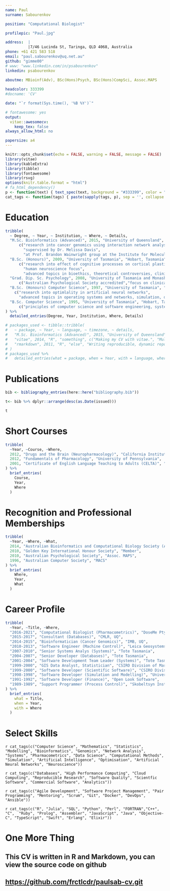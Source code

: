 ```yaml
---
name: Paul
surname: Sabourenkov

position: "Computational Biologist"

profilepic: "Paul.jpg"

address:  | 
          |7/46 Lucinda St, Taringa, QLD 4068, Australia
phone: +61 421 583 518
email: "paul.sabourenkov@uq.net.au"
github: "gimme00"
# www: "www.linkedin.com/in/psabourenkov"
linkedin: psabourenkov

aboutme: MBioinf(Adv), BSc(Hons)Psych, BSc(Hons)CompSci, Assoc.MAPS
  
headcolor: 333399
#docname: 'CV'

date: "`r format(Sys.time(), '%B %Y')`"

# fontawesome: yes
output: 
  vitae::awesomecv:
    keep_tex: false
always_allow_html: no

papersize: a4
---
```


```r
knitr::opts_chunk$set(echo = FALSE, warning = FALSE, message = FALSE)
library(vitae)
library(kableExtra)
library(tibble)
library(fontawesome)
library(rsvg)
options(knitr.table.format = "html")
# fa_html_dependency()
p <- function(text) { text_spec(text, background = "#333399", color = "white", bold = T, font_size = 6) }
cat_tags <- function(tags) { paste(sapply(tags, p), sep = '', collapse = ' ') }
```

# Education

```r
tribble(
  ~ Degree, ~ Year, ~ Institution, ~ Where, ~ Details,
  "M.Sc. Bioinformatics (Advanced)", 2015, "University of Queensland", "St Lucia, Queensland", 
      c("research into cancer genomics using interaction network analysis to identify novel drug targets in medulloblastoma", 
        "supervised by Dr. Melissa Davis",
        "at Prof. Brandon Wainwright group at the Institute for Molecular Bioscience, UQ"),
  "B.Sc. (Honours)", 2009, "University of Tasmania", "Hobart, Tasmania", 
      c("research into effect of cognitive processes on cortical plasticity with respect to human motor control and post-stroke rehabilitation",
        "human neuroscience focus",
        "advanced topics in bioethics, theoretical controversies, clinical psychology, research methods and statistics"),
  "Grad. Dip. Sc. Psychology", 2008, "University of Tasmania and Monash", "Hobart,  Tasmania", 
      c("Australian Psychological Society accredited","focus on clinical, social, and developmental psychology, and psychological testing as well as neuroscience","three year core of statistics and research methods"),
  "B.Sc. (Honours) Computer Science", 1997, "University of Tasmania", "Hobart, Tasmania", 
    c("research into optimlality in artificial neural networks",
      "advanced topics in operating systems and networks, simulation, discrete and continuous modelling, concurrency and supercomputing, artificial intelligence, expert systems, and advanced VLSI design"),
  "B.Sc. Computer Science", 1995, "University of Tasmania", "Hobart, Tasmania", 
      c("principles of computer science and software engineering, systems analysis, databases, computer architecture and VLSI design, networking, artificial intelligence, computer graphics, and digital image processing","mathematics including discrete mathematics, linear algebra, operations research and optimisation, multivariate calculus, abstract algebra, computational methods, and cryptography")
) %>%
  detailed_entries(Degree, Year, Institution, Where, Details)

# packages_used <- tibble::tribble(
#   ~ package, ~ Year, ~ language, ~ timezone, ~ details,
#   "M.Sc. Bioinformatics (Advanced)", 2015, "University of Queensland", "St Lucia, Queensland", c("Making my CV with vitae.", "Multiple why entries."),
#   "vitae", 2014, "R", "something", c("Making my CV with vitae.", "Multiple why entries."),
#   "rmarkdown", 2011, "R", "else", "Writing reproducible, dynamic reports using R."
# )
# packages_used %>%
#   detailed_entries(what = package, when = Year, with = language, where = timezone, why = details)
```


# Publications

```r
bib <- bibliography_entries(here::here("bibliography.bib"))

t<- bib %>% dplyr::arrange(desc(as.Date(issued)))

t
```

# Short Courses

```r
tribble(
  ~Year, ~Course, ~Where,
  2012, "Drugs and the Brain (Neuropharmacology)", "California Institute of Technology",
  2012, "Fundamentals of Pharmacology", "University of Pennsylvania",
  2001, "Certificate of English Language Teaching to Adults (CELTA)", "Cambridge College of English (CIC)"
) %>% 
  brief_entries(
    Course,
    Year, 
    Where
  )
```

# Recognition and Professional Memberships

```r
tribble(
  ~Year, ~Where, ~What,
  2014, "Australian Bioinformatics and Computational Biology Society (ABACBS)", "Member",
  2010, "Golden Key International Honour Society", "Member",
  2010, "Australian Psychological Society", "Assoc. MAPS",
  1996, "Australian Computer Society", "MACS"
) %>% 
  brief_entries(
    Where,
    Year, 
    What
  )
```

# Career Profile

```r
tribble(
  ~Year, ~Title, ~Where,
  "2016-2021", "Computational Biologist (Pharmacometrics)", "DoseMe Pty.Ltd.",
  "2015-2017", "Consultant (Databases)", "CMLR, UQ",
  "2014-2015", "Bioinformatician (Cancer Genomics)", "IMB, UQ",
  "2010-2013", "Software Engineer (Machine Control)", "Leica Geosystems",
  "2007-2010", "Senior Systems Analys (Systems)", "Tote Tasmania",
  "2004-2007", "Senior Developer (Databases)", "Tote Tasmania",
  "2001-2004", "Software Development Team Leader (Systems)", "Tote Tasmania",
  "1999-2000", "GIS Data Analyst, Statistician", "CSIRO Division of Marine Research",
  "1999-2000", "Software Developer (Scientific Software)", "CSIRO Division of Marine Research",
  "1998-1998", "Software Developer (Simulation and Modelling)", "University of Tasmania",
  "1991-1992", "Software Developer (Finance)", "Open Look Software",
  "1989-1989", "Support Programmer (Process Control)", "Skobeltsyn Institute of Nuclear Physics"
) %>% 
  brief_entries(
    what = Title,
    when = Year, 
    with = Where
  )
```

# Select Skills

`r cat_tags(c("Computer Science", "Mathematics", "Statistics", "Modelling", "Bioinformatics", "Genomics", "Network Analysis", "Systems", "Pharmacometrics", "Data Science", "Computational Methods", "Simulation", "Artificial Intelligence", "Optimisation", "Artificial Neural Networks", "Neuroscience"))`

`r cat_tags(c("Databases", "High Performance Computing", "Cloud Computing", "Reproducible Research", "Software Quality", "Scientfic Software", "Commercial Software", "Analytics"))`

`r cat_tags(c("Agile Development", "Software Project Management", "Pair Programming", "Mentoring", "Scrum", "Git", "Docker", "DevOps", "Ansible"))`

`r cat_tags(c("R", "Julia", "SQL", "Python", "Perl", "FORTRAN","C++", "C",  "Ruby", "Prolog", "Assembler", "JavaScript", "Java", "Objective-C", "TypeScript", "Swift", "Erlang", "Elixir"))`

# One More Thing

## This CV is written in R and Markdown, you can view the source code on github
## [https://github.com/frctlcdr/paulsab-cv.git](https://github.com/frctlcdr/paulsab-cv.git)

